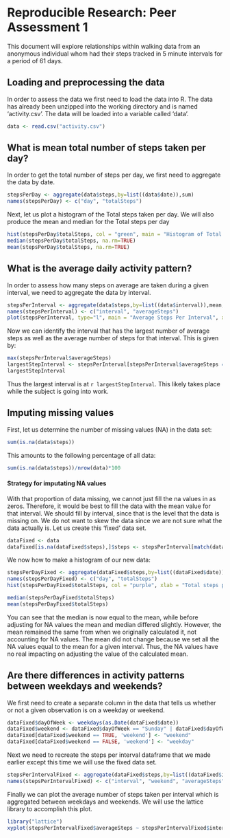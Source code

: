 # Reproducible Research: Peer Assessment 1
This document will explore relationships within walking data from an anonymous individual whom had their steps tracked in 5 minute intervals for a period of 61 days.

## Loading and preprocessing the data
In order to assess the data we first need to load the data into R.  The data has already been unzipped into the working directory and is named 'activity.csv'.  The data will be loaded into a variable called 'data'.

```r
data <- read.csv("activity.csv")
```


## What is mean total number of steps taken per day?
In order to get the total number of steps per day, we first need to aggregate the data by date.
```r
stepsPerDay <- aggregate(data$steps,by=list((data$date)),sum)
names(stepsPerDay) <- c("day", "totalSteps")
```

Next, let us plot a histogram of the Total steps taken per day.  We will also produce the mean and median for the Total steps per day

```r
hist(stepsPerDay$totalSteps, col = "green", main = "Histogram of Total Steps Taken per Day", xlab = "Total steps per day", ylab = "Frequency of Total Steps")
median(stepsPerDay$totalSteps, na.rm=TRUE)
mean(stepsPerDay$totalSteps, na.rm=TRUE)
```

## What is the average daily activity pattern?
In order to assess how many steps on average are taken during a given interval, we need to aggregate the data by interval.  

```r
stepsPerInterval <- aggregate(data$steps,by=list((data$interval)),mean, na.rm=TRUE)
names(stepsPerInterval) <- c("interval", "averageSteps")
plot(stepsPerInterval, type="l", main = "Average Steps Per Interval", xlab="Interval", ylab="Average Steps")
```

Now we can identify the interval that has the largest number of average steps as well as the average number of steps for that interval.  This is given by:

```r
max(stepsPerInterval$averageSteps)
largestStepInterval <- stepsPerInterval[stepsPerInterval$averageSteps == max(stepsPerInterval$averageSteps),1]
largestStepInterval
```
Thus the largest interval is at `r largestStepInterval`.  This likely takes place while the subject is going into work.

## Imputing missing values
First, let us determine the number of missing values (NA) in the data set:
```r
sum(is.na(data$steps))
```

This amounts to the following percentage of all data:
```r
sum(is.na(data$steps))/nrow(data)*100
```

#### Strategy for imputating NA values
With that proportion of data missing, we cannot just fill the na values in as zeros.  Therefore, it would be best to fill the data with the mean value for that interval.  We should fill by interval, since that is the level that the data is missing on.  We do not want to skew the data since we are not sure what the data actually is.  Let us create this 'fixed' data set.

```r
dataFixed <- data
dataFixed[is.na(dataFixed$steps),]$steps <- stepsPerInterval[match(dataFixed[is.na(dataFixed$steps),]$interval, stepsPerInterval$interval), ]$averageSteps

```

We now how to make a histogram of our new data:

```r
stepsPerDayFixed <- aggregate(dataFixed$steps,by=list((dataFixed$date)),sum)
names(stepsPerDayFixed) <- c("day", "totalSteps")
hist(stepsPerDayFixed$totalSteps, col = "purple", xlab = "Total steps per day", ylab = "Frequency of days for total steps", main = "Histogram of Total Steps per day with NA replacement" )

median(stepsPerDayFixed$totalSteps)
mean(stepsPerDayFixed$totalSteps)
```

You can see that the median is now equal to the mean, while before adjusting for NA values the mean and median differed slightly. However, the mean remained the same from when we originally calculated it, not accounting for NA values.  The mean did not change because we set all the NA values equal to the mean for a given interval.  Thus, the NA values have no real impacting on adjusting the value of the calculated mean. 

## Are there differences in activity patterns between weekdays and weekends?
We first need to create a separate column in the data that tells us whether or not a given observation is on a weekday or weekend.
```r
dataFixed$dayOfWeek <- weekdays(as.Date(dataFixed$date))
dataFixed$weekend <- dataFixed$dayOfWeek == "Sunday" | dataFixed$dayOfWeek == "Saturday"
dataFixed[dataFixed$weekend == TRUE, 'weekend'] <- "weekend"
dataFixed[dataFixed$weekend == FALSE, 'weekend'] <- "weekday"
```

Next we need to recreate the steps per interval dataframe that we made earlier except this time we will use the fixed data set.

```r
stepsPerIntervalFixed <- aggregate(dataFixed$steps,by=list((dataFixed$interval), (dataFixed$weekend)),mean, na.rm=TRUE)
names(stepsPerIntervalFixed) <- c("interval", "weekend", "averageSteps")
```


Finally we can plot the average number of steps taken per interval which is aggregated between weekdays and weekends. We will use the lattice library to accomplish this plot.
```r
library("lattice")
xyplot(stepsPerIntervalFixed$averageSteps ~ stepsPerIntervalFixed$interval | stepsPerIntervalFixed$weekend, data, type="l", layout = c(1,2), xlab = "Interval", ylab = "Number of steps")
```

